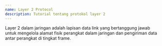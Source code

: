 ```yaml
---
name: Layer 2 Protocol
description: Tutorial tentang protokol layer 2
---
```


Layer 2 dalam jaringan adalah lapisan data link yang bertanggung jawab untuk mengelola alamat fisik perangkat dalam jaringan dan pengiriman data antar perangkat di tingkat frame.
